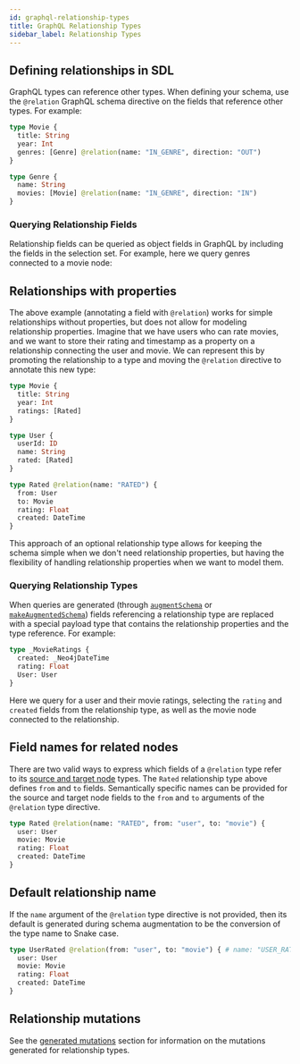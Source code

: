 ```yaml
---
id: graphql-relationship-types
title: GraphQL Relationship Types
sidebar_label: Relationship Types
---
```



## Defining relationships in SDL

GraphQL types can reference other types. When defining your schema, use the `@relation` GraphQL schema directive on the fields that reference other types. For example:

```graphql
type Movie {
  title: String
  year: Int
  genres: [Genre] @relation(name: "IN_GENRE", direction: "OUT")
}

type Genre {
  name: String
  movies: [Movie] @relation(name: "IN_GENRE", direction: "IN")
}
```

### Querying Relationship Fields

Relationship fields can be queried as object fields in GraphQL by including the fields in the selection set. For example, here we query genres connected to a movie node:

<div className={styles.graphiqlcontainer}>
  <GraphiQLSnippet
    endpoint="https://movies.grandstack.io"
    query={`{
  Movie(first: 1) {
    title
    genres {
      name
    }
  }
}`} />
</div>




## Relationships with properties

The above example (annotating a field with `@relation`) works for simple relationships without properties, but does not allow for modeling relationship properties. Imagine that we have users who can rate movies, and we want to store their rating and timestamp as a property on a relationship connecting the user and movie. We can represent this by promoting the relationship to a type and moving the `@relation` directive to annotate this new type:

```graphql
type Movie {
  title: String
  year: Int
  ratings: [Rated]
}

type User {
  userId: ID
  name: String
  rated: [Rated]
}

type Rated @relation(name: "RATED") {
  from: User
  to: Movie
  rating: Float
  created: DateTime
}
```

This approach of an optional relationship type allows for keeping the schema simple when we don't need relationship properties, but having the flexibility of handling relationship properties when we want to model them.

### Querying Relationship Types

When queries are generated (through [`augmentSchema`](neo4j-graphql-js-api.mdx#augmentschemaschema-graphqlschema) or [`makeAugmentedSchema`](neo4j-graphql-js-api.mdx#makeaugmentedschemaoptions-graphqlschema)) fields referencing a relationship type are replaced with a special payload type that contains the relationship properties and the type reference. For example:

```graphql
type _MovieRatings {
  created: _Neo4jDateTime
  rating: Float
  User: User
}
```

Here we query for a user and their movie ratings, selecting the `rating` and `created` fields from the relationship type, as well as the movie node connected to the relationship.

<div className={styles.graphiqlcontainer}>
  <GraphiQLSnippet
    endpoint="https://movies.grandstack.io"
    query={`{
  User(first: 1) {
    name
    rated {
      Movie {
        title
      }
      rating
      created {
        formatted
      }
    }
  }
}`} />
</div>

## Field names for related nodes

There are two valid ways to express which fields of a `@relation` type refer to its [source and target node](https://neo4j.com/docs/getting-started/current/graphdb-concepts/#graphdb-relationship-types) types. The `Rated` relationship type above defines `from` and `to` fields. Semantically specific names can be provided for the source and target node fields to the `from` and `to` arguments of the `@relation` type directive.

```graphql
type Rated @relation(name: "RATED", from: "user", to: "movie") {
  user: User
  movie: Movie
  rating: Float
  created: DateTime
}
```

## Default relationship name

If the `name` argument of the `@relation` type directive is not provided, then its default is generated during schema augmentation to be the conversion of the type name to Snake case.

```graphql
type UserRated @relation(from: "user", to: "movie") { # name: "USER_RATED"
  user: User
  movie: Movie
  rating: Float
  created: DateTime
}
```

## Relationship mutations

See the [generated mutations](graphql-schema-generation-augmentation.mdx#generated-mutations) section for information on the mutations generated for relationship types.

<FeedbackWidget />